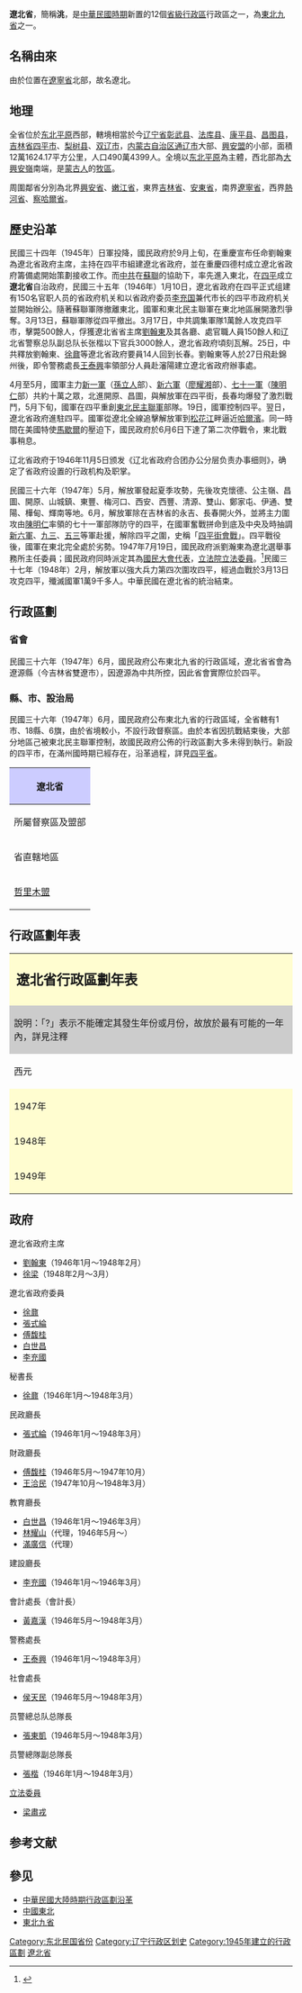 {{about|中华民国的一个省|中共东北[[解放区|解放区]]一个省|遼北省 (解放區)}}
{{Infobox Former Subdivision
|native_name = 
|conventional_long_name = 遼北省
|common_name = 遼北
|subdivision = 省
|nation = {{ROC}}
|year_start = 1945年
|event_start = 
|date_start = 
|year_end = 1948年
|event_end = 
|date_end = 
|p1 = 
|flag_p1 = 
|s1 = 
|flag_s1 = 
|image_flag = 
|image_coat = 
|image_map = ROC Div Liaobei.svg
|image_map_caption = 
|capital = [[双辽市|遼源縣]]（名義）<br>[[四平市|四平市]]（實際）
|common_languages       =
|stat_year1             = 
|stat_area1             = 121624.17
|stat_pop1              = 4904399
}}

'''遼北省'''，簡稱'''洮'''，是[[中華民國大陸時期|中華民國時期]]新置的12個[[省_(中華民國)|省級行政區]]行政區之一，為[[東北新省區方案|東北九省]]之一。

== 名稱由來 ==
由於位置在[[遼寧省_(中華民國)|遼寧省]]北部，故名遼北。

== 地理 ==
全省位於[[东北平原|东北平原]]西部，轄境相當於今[[辽宁省|辽宁省]][[彰武县|彰武县]]、[[法库县|法库县]]、[[康平县|康平县]]、[[昌图县|昌图县]]，[[吉林省|吉林省]][[四平市|四平市]]、[[梨树县|梨树县]]、[[双辽市|双辽市]]，[[内蒙古自治区|内蒙古自治区]][[通辽市|通辽市]]大部、[[興安盟|興安盟]]的小部，面積12萬1624.17平方公里，人口490萬4399人。全境以[[东北平原|东北平原]]為主體，西北部為[[大興安嶺|大興安嶺]]南端，是[[蒙古人|蒙古人]]的[[牧區|牧區]]。

周圍鄰省分別為北界[[興安省_(中華民國)|興安省]]、[[嫩江省|嫩江省]]，東界[[吉林省_(中華民國)|吉林省]]、[[安東省_(中華民國)|安東省]]，南界[[遼寧省_(中華民國)|遼寧省]]，西界[[熱河省_(中華民國)|熱河省]]、[[察哈爾省_(中華民國)|察哈爾省]]。

== 歷史沿革 ==
民國三十四年（1945年）日軍投降，國民政府於9月上旬，在重慶宣布任命劉翰東為遼北省政府主席，主持在四平市組建遼北省政府，並在重慶四德村成立遼北省政府籌備處開始策劃接收工作。而[[中共|中共]]在[[蘇聯|蘇聯]]的協助下，率先進入東北，在[[四平|四平]]成立'''遼北省'''自治政府，民國三十五年（1946年）1月10日，遼北省政府在四平正式组建有150名官职人员的省政府机关和以省政府委员[[李充国|李充国]]兼代市长的四平市政府机关並開始辦公。隨著蘇聯軍隊撤離東北，國軍和東北民主聯軍在東北地區展開激烈爭奪。3月13日，蘇聯軍隊從四平撤出。3月17日，中共調集軍隊1萬餘人攻克四平市，擊斃500餘人，俘獲遼北省省主席[[劉翰東|劉翰東]]及其各廳、處官職人員150餘人和辽北省警察总队副总队长张楷以下官兵3000餘人，遼北省政府頃刻瓦解。25日，中共釋放劉翰東、[[徐鼐|徐鼐]]等遼北省政府要員14人回到长春。劉翰東等人於27日飛赴錦州後，即令警務處長[[王泰興|王泰興]]率領部分人員赴瀋陽建立遼北省政府辦事處。

4月至5月，國軍主力[[國民革命軍新一軍|新一軍]]（[[孫立人|孫立人]]部）、[[國民革命軍新六軍|新六軍]]（[[廖耀湘|廖耀湘]]部）、[[國民革命軍七十一軍|七十一軍]]（[[陳明仁|陳明仁]]部）共約十萬之眾，北進開原、昌圖，與解放軍在四平街，長春均爆發了激烈戰鬥，5月下旬，國軍在四平重創[[東北民主聯軍|東北民主聯軍]]部隊。19日，國軍控制四平。翌日，遼北省政府進駐四平。國軍從遼北全線追擊解放軍到[[松花江|松花江]]畔逼近[[哈爾濱市_(中華民國)|哈爾濱]]。同一時間在美國特使[[馬歇爾|馬歇爾]]的壓迫下，國民政府於6月6日下達了第二次停戰令，東北戰事稍息。

辽北省政府于1946年11月5日颁发《辽北省政府合团办公分层负责办事细则》，确定了省政府设置的行政机构及职掌。

民國三十六年（1947年）5月，解放軍發起夏季攻勢，先後攻克懷德、公主嶺、昌圖、開原、山城鎮、東豐、梅河口、西安、西豐、清源、雙山、鄭家屯、伊通、雙陽、樺甸、輝南等地。6月，解放軍除在吉林省的永吉、長春開火外，並將主力圍攻由[[陳明仁|陳明仁]]率領的七十一軍部隊防守的四平，在國軍奮戰拼命到底及中央及時抽調[[國民革命軍新六軍|新六軍]]、[[國民革命軍九十三軍|九三]]、[[國民革命軍五十三軍|五三]]等軍赴援，解除四平之圍，史稱「[[四平街會戰|四平街會戰]]」。四平戰役後，國軍在東北完全處於劣勢。1947年7月19日，國民政府派劉瀚東為遼北選舉事務所主任委員；國民政府同時派定其為[[國民大會代表|國民大會代表]]，[[立法院|立法院]][[立法委員|立法委員]]。<ref name="民國史大事記">{{cite book|editor=李新總主編，[[中國社會科學院|中國社會科學院]]近代史研究所[[中華民國史|中華民國史]]研究室編，韓信夫、姜克夫主編|title=《中華民國史大事記》|location=[[北京|北京]]|publisher=[[中華書局|中華書局]]|date=2011年7月}}</ref>{{rp|8385-8386}}民國三十七年（1948年）2月，解放軍以強大兵力第四次圍攻四平，經過血戰於3月13日攻克四平，殲滅國軍1萬9千多人。中華民國在遼北省的統治結束。

== 行政區劃 ==
=== 省會 ===
民國三十六年（1947年）6月，國民政府公布東北九省的行政區域，遼北省省會為遼源縣（今吉林省雙遼市），因遼源為中共所控，因此省會實際位於四平。

=== 縣、市、設治局 ===
民國三十六年（1947年）6月，國民政府公布東北九省的行政區域，全省轄有1市、18縣、6旗，由於省境較小，不設行政督察區。由於本省因抗戰結束後，大部分地區己被東北民主聯軍控制，故國民政府公佈的行政區劃大多未得到執行。新設的四平市，在滿州國時期已經存在，沿革過程，詳見[[四平省|四平省]]。

{|class="wikitable"
! colspan=5 style="background: #ccf;" | 遼北省
|-
!所屬督察區及盟部!!代碼!!縣市局!!駐地(2020年10月)!!沿革
|-
|rowspan="19"| 省直轄地區
|28001 || [[遼源縣|遼源縣]] ||  鄭家屯（今[[吉林省|吉林省]][[雙遼市|雙遼市]]駐地[[鄭家屯街道|鄭家屯街道]]） || 遼北省省會。滿州國時期合併遼源、雙山二縣為雙遼縣，屬四平省。抗戰結束後恢復二縣。民國36年（1947年）6月核准雙山縣併入遼源縣。
|-
|28002 || [[四平市|四平市]] || 四平街（今[[吉林省|吉林省]][[四平市|四平市]]城區） || 滿州國時期析梨樹縣置四平市，屬四平省。抗戰結束後保留，民國36年（1947年）6月核准設置。
|-
|28003 || [[北豐縣|北豐縣]] || 西安（今[[吉林省|吉林省]][[遼源市|遼源市]]城區） || 舊稱'''[[西安縣|西安縣]]'''，滿州國時期屬四平省。民國三十六年（1947年）6月核准改名。
|-
|28004 || [[西豐縣|西豐縣]] || 陶鹿（今[[遼寧省|遼寧省]][[西豐縣|西豐縣]]駐地[[西豐鎮_(西豐縣)|西豐鎮]]） || 滿州國時期屬四平省。
|-
|28005 || [[開原縣|開原縣]] || 開原城（今[[遼寧省|遼寧省]][[開原市|開原市]]東北[[老城街道_(開原市)|老城街道]]） || 滿州國時期屬四平省。
|-
|28006 || [[彰武縣|彰武縣]] || 橫道子（今[[遼寧省|遼寧省]][[彰武縣|彰武縣]]駐地[[彰武鎮|彰武鎮]]） || 滿州國時期屬錦州省。
|-
|28007 || [[法庫縣|法庫縣]] || 法庫門（今[[遼寧省|遼寧省]][[法庫縣|法庫縣]]駐地[[法庫鎮|法庫鎮]]） || 滿州國時期屬奉天省。
|-
|28008 || [[康平縣|康平縣]] || 康平屯（今[[遼寧省|遼寧省]][[康平縣|康平縣]]駐地[[康平鎮|康平鎮]]） || 滿州國時期屬奉天省。
|-
|28009 || [[昌圖縣|昌圖縣]] || 昌圖老城（今[[遼寧省|遼寧省]][[昌圖縣|昌圖縣]]西[[老城鎮_(昌圖縣)|老城鎮]]） || 滿州國時期屬四平省。
|-
|28010 || [[梨樹縣|梨樹縣]] || 梨樹城（今[[吉林省|吉林省]][[梨樹縣|梨樹縣]]駐地[[梨樹鎮_(梨樹縣)|梨樹鎮]]） || 滿州國時期屬四平省。
|-
|28011 || [[通遼縣|通遼縣]] || 通遼鎮（今[[內蒙古自治區|內蒙古自治區]][[通遼市|通遼市]]城區） || 滿州國時期屬興安總省興南地區。
|-
|28012 || [[開通縣|開通縣]] || 七井子（今[[吉林省|吉林省]][[通榆縣|通榆縣]]駐地[[開通鎮|開通鎮]]） || 滿州國時期屬龍江省。
|-
|28013 || [[瞻榆縣|瞻榆縣]] || 開化鎮（今[[吉林省|吉林省]][[通榆縣|通榆縣]]西南[[瞻榆鎮|瞻榆鎮]]） || 滿州國時期屬龍江省。
|-
|28014 || [[安廣縣|安廣縣]] || 龍泉鎮（今[[吉林省|吉林省]][[大安市|大安市]]西[[安廣鎮|安廣鎮]]） || 滿州國時期屬龍江省。
|-
|28015 || [[洮南縣|洮南縣]] || 雙流鎮（今[[吉林省|吉林省]][[洮南市|洮南市]]） || 滿州國時期屬龍江省。
|-
|28016 || [[突泉縣|突泉縣]] || 醴泉鎮（今[[內蒙古自治區|內蒙古自治區]][[突泉縣|突泉縣]]） || 滿州國時期改名[[醴泉縣|醴泉縣]]，屬興安總省興中地區。抗戰結束後恢復原稱。
|-
|28017 || [[洮安縣|洮安縣]] || 白城子（今[[吉林省|吉林省]][[白城市|白城市]]城區） || 滿州國時期改名白城縣，屬龍江省。抗戰結束後恢復原稱。
|-
|28018 || [[鎮東縣|鎮東縣]] || 南叉干撓（今[[吉林省|吉林省]][[鎮賚縣|鎮賚縣]]駐地[[鎮賚鎮|鎮賚鎮]]） || 滿州國時期屬龍江省。
|-
|28019 || [[長嶺縣|長嶺縣]] || 長嶺子（今[[吉林省|吉林省]][[長嶺縣|長嶺縣]]駐地[[長嶺鎮_(長嶺縣)|長嶺鎮]]） || 滿州國時期屬四平省。
|-
|rowspan="6"| [[哲里木盟|哲里木盟]]
|28101 || [[科爾沁左翼前旗|科爾沁左翼前旗]] || 後新秋（今[[遼寧省|遼寧省]][[彰武縣|彰武縣]]東北[[後新秋鎮|後新秋鎮]]） || 滿州國時期屬興安總省興南地區。
|-
|28102 || [[科爾沁左翼中旗|科爾沁左翼中旗]] || 加馬吐（今[[內蒙古自治區|內蒙古自治區]][[科爾沁左翼中旗|科爾沁左翼中旗]]西南[[架瑪吐鎮|架瑪吐鎮]]） || 滿州國時期屬興安總省興南地區。
|-
|28103 || [[科爾沁左翼後旗|科爾沁左翼後旗]] || 吉爾嘎郎（今[[內蒙古自治區|內蒙古自治區]][[科爾沁左翼後旗|科爾沁左翼後旗]]東北[[吉爾嘎朗鎮|吉爾嘎朗鎮]]） || 滿州國時期屬興安總省興南地區。
|-
|28104 || [[科爾沁右翼前旗|科爾沁右翼前旗]] || 王爺廟（今[[內蒙古自治區|內蒙古自治區]][[烏蘭浩特市|烏蘭浩特市]]駐地[[和平街道_(烏蘭浩特市)|和平街道]]） || 滿州國時期屬興安總省興中地區。
|-
|28105 || [[科爾沁右翼中旗|科爾沁右翼中旗]] || 代欽塔拉（今[[內蒙古自治區|內蒙古自治區]][[科爾沁右翼中旗|科爾沁右翼中旗]]北[[代欽塔拉蘇木|代欽塔拉蘇木]]） || 滿州國時期屬興安總省興中地區。
|-
|28106 || [[科爾沁右翼後旗|科爾沁右翼後旗]] || 蘇鄂公爺府（今[[內蒙古自治區|內蒙古自治區]][[科爾沁右翼前旗|科爾沁右翼前旗]]西北[[察爾森鎮|察爾森鎮]]） || 滿州國時期屬興安總省興中地區。
|}

== 行政區劃年表 ==

{| align=center class="wikitable" style="width:95%; font-size:85%; text-align:center"
|-
| colspan="7" style="background:#fffdd0; font-size:150%" | '''遼北省行政區劃年表'''
|-
| colspan="7" style="background:#cccccc" | 說明：「?」表示不能確定其發生年份或月份，故放於最有可能的一年內，詳見注釋
|-
! style="width:10%" | 西元 !! style="width:10%" | 民國紀元 !! style="width:5%" | 縣 !! style="width:5%" | 市 !! style="width:5%" | 局 !! style="width:5%" | 其他 !! style="width:30%" | 行政區劃變更
|-
| style="background:#fffdd0" | 1947年
| style="background:#ccccff" | 民國36年
| style="text-align:left" |18
| style="text-align:left" |1
| style="text-align:left" |
| style="text-align:left" |
| style="text-align:left" |
*遼寧省遼源縣來隸（6月）
*雙山縣合併遼源縣（6月）
*析遼源縣置四平市（6月）
*遼寧省西安縣來隸（6月）
*西安縣改名北豐縣（6月）
*遼寧省西豐縣來隸（6月）
*遼寧省開原縣來隸（6月）
*遼寧省彰武縣來隸（6月）
*遼寧省法庫縣來隸（6月）
*遼寧省康平縣來隸（6月）
*遼寧省昌圖縣來隸（6月）
*遼寧省梨樹縣來隸（6月）
*遼寧省通遼縣來隸（6月）
*遼寧省開通縣來隸（6月）
*遼寧省瞻榆縣來隸（6月）
*遼寧省安廣縣來隸（6月）
*遼寧省洮南縣來隸（6月）
*遼寧省突泉縣來隸（6月）
*遼寧省洮安縣來隸（6月）
*遼寧省鎮東縣來隸（6月）
*吉林省長嶺縣來隸（6月）
|-
| style="background:#fffdd0" | 1948年
| style="background:#ccccff" | 民國37年
| style="text-align:left" |18
| style="text-align:left" |1
| style="text-align:left" |
| style="text-align:left" |
| style="text-align:left" |
|-
| style="background:#fffdd0" | 1949年
| style="background:#ccccff" | 民國38年
| style="text-align:left" |18
| style="text-align:left" |1
| style="text-align:left" |
| style="text-align:left" |
| style="text-align:left" |
|}

== 政府 ==
{{main|遼北省政府|遼北省政府主席}}
; 遼北省政府主席
*[[劉翰東|劉翰東]]（1946年1月～1948年2月）
*[[徐梁|徐梁]]（1948年2月～3月）
; 遼北省政府委員
*[[徐鼐|徐鼐]]
*[[張式綸|張式綸]]
*[[傅馥桂|傅馥桂]]
*[[白世昌|白世昌]]
*[[李充國|李充國]]
; 秘書長
*[[徐鼐|徐鼐]]（1946年1月～1948年3月）
; 民政廳長
*[[張式綸|張式綸]]（1946年1月～1948年3月）
; 財政廳長
*[[傅馥桂|傅馥桂]]（1946年5月～1947年10月）
*[[王洽民|王洽民]]（1947年10月～1948年3月）
; 教育廳長
*[[白世昌|白世昌]]（1946年1月～1946年3月）
*[[林耀山|林耀山]]（代理，1946年5月～）
*[[滿廣信|滿廣信]]（代理）
; 建設廳長
*[[李充國|李充國]]（1946年1月～1946年3月）
; 會計處長（會計長）
*[[黃嘉漢|黃嘉漢]]（1946年5月～1948年3月）
; 警務處長
*[[王泰興|王泰興]]（1946年1月～1948年3月）
; 社會處長
*[[侯天民|侯天民]]（1946年5月～1948年3月）
; 员警總总队总隊長
*[[張東凱|張東凱]]（1946年5月～1948年3月）
; 员警總隊副总隊長
*[[張楷|張楷]]（1946年1月～1948年3月）
; [[立法委員|立法委員]]
*[[梁肅戎|梁肅戎]]

== 参考文献 ==
{{Reflist}}

== 參见 ==
{{Portal box|中華民國|辽宁}}
* [[中華民國大陸時期行政區劃沿革|中華民國大陸時期行政區劃沿革]]
* [[中國東北|中國東北]]
* [[東北九省|東北九省]]

{{中華民國行政區劃}}
{{中華民國遼北省行政區劃}}
{{Authority control}}

[[Category:东北民国省份|Category:东北民国省份]]
[[Category:辽宁行政区划史|Category:辽宁行政区划史]]
[[Category:1945年建立的行政區劃|Category:1945年建立的行政區劃]]
[[Category:遼北省|]]
